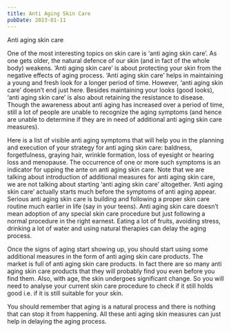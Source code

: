 ```yaml
---
title: Anti Aging Skin Care
pubDate: 2023-01-11
---
```


Anti aging skin care

One of the most interesting topics on skin care is ‘anti aging skin care’. As one gets older, the natural defence of our skin (and in fact of the whole body) weakens. ‘Anti aging skin care’ is about protecting your skin from the negative effects of aging process. ‘Anti aging skin care’ helps in maintaining a young and fresh look for a longer period of time. However, ‘anti aging skin care’ doesn’t end just here. Besides maintaining your looks (good looks), ‘anti aging skin care’ is also about retaining the resistance to disease. Though the awareness about anti aging has increased over a period of time, still a lot of people are unable to recognize the aging symptoms (and hence are unable to determine if they are in need of additional anti aging skin care measures). 

Here is a list of visible anti aging symptoms that will help you in the planning and execution of your strategy for anti aging skin care: baldness, forgetfulness, graying hair, wrinkle formation, loss of eyesight or hearing loss and menopause. The occurrence of one or more such symptoms is an indicator for upping the ante on anti aging skin care. Note that we are talking about introduction of additional measures for anti aging skin care, we are not talking about starting ‘anti aging skin care’ altogether. ‘Anti aging skin care’ actually starts much before the symptoms of anti aging appear.  Serious anti aging skin care is building and following a proper skin care routine much earlier in life (say in your teens). Anti aging skin care doesn’t mean adoption of any special skin care procedure but just following a normal procedure in the right earnest. Eating a lot of fruits, avoiding stress, drinking a lot of water and using natural therapies can delay the aging process. 

Once the signs of aging start showing up, you should start using some additional measures in the form of anti aging skin care products. The market is full of anti aging skin care products. In fact there are so many anti aging skin care products that they will probably find you even before you find them. Also, with age, the skin undergoes significant change. So you will need to analyse your current skin care procedure to check if it still holds good i.e. if it is still suitable for your skin. 

You should remember that aging is a natural process and there is nothing that can stop it from happening. All these anti aging skin measures can just help in delaying the aging process.